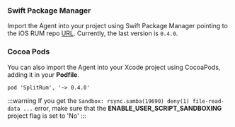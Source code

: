 ### Swift Package Manager

Import the Agent into your project using Swift Package Manager pointing to the iOS RUM repo [URL](https://github.com/splitio/ios-rum). Currently, the last version is `0.4.0`.

### Cocoa Pods

You can also import the Agent into your Xcode project using CocoaPods, adding it in your **Podfile**.

``` title="Podfile"
pod 'SplitRum', '~> 0.4.0'
```

:::warning
If you get the `Sandbox: rsync.samba(19690) deny(1) file-read-data ...` error, make sure that the **ENABLE_USER_SCRIPT_SANDBOXING** project flag is set to 'No'
:::